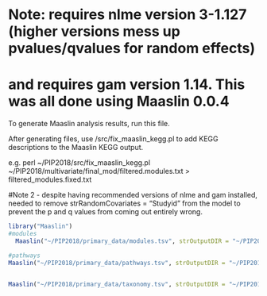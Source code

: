 # Note: requires nlme version 3-1.127 (higher versions mess up pvalues/qvalues for random effects)
# and requires gam version 1.14. This was all done using Maaslin 0.0.4
To generate Maaslin analysis results, run this file. 

After generating files, use /src/fix_maaslin_kegg.pl to add KEGG descriptions to the Maaslin KEGG output.

e.g. perl ~/PIP2018/src/fix_maaslin_kegg.pl ~/PIP2018/multivariate/final_mod/filtered.modules.txt > filtered_modules.fixed.txt

#Note 2 - despite having recommended versions of nlme and gam installed, needed to remove strRandomCovariates = "Studyid" from the model to prevent the p and q values from coming out entirely wrong.


```r
library("Maaslin")
#modules
  Maaslin("~/PIP2018/primary_data/modules.tsv", strOutputDIR = "~/PIP2018/multivariate/unfiltered_data/unfiltered_mod", strInputConfig = "~/PIP2018/multivariate/unfiltered_data/modules.read.config", strForcedPredictors = "time")

#pathways
Maaslin("~/PIP2018/primary_data/pathways.tsv", strOutputDIR = "~/PIP2018/multivariate/unfiltered_data/unfiltered_pwy", strInputConfig = "~/PIP2018/multivariate//unfiltered_data/pwys.read.config", strForcedPredictors = "time" )


Maaslin("~/PIP2018/primary_data/taxonomy.tsv", strOutputDIR = "~/PIP2018/multivariate/unfiltered_data/unfiltered_tax", strInputConfig = "~/PIP2018/multivariate/unfiltered_data/tax.read.config", strForcedPredictors = "time")

````